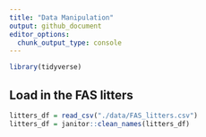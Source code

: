 ```yaml
---
title: "Data Manipulation"
output: github_document
editor_options: 
  chunk_output_type: console
---
```


```r
library(tidyverse)
```

## Load in the FAS litters

```r
litters_df = read_csv("./data/FAS_litters.csv")
litters_df = janitor::clean_names(litters_df)
```

